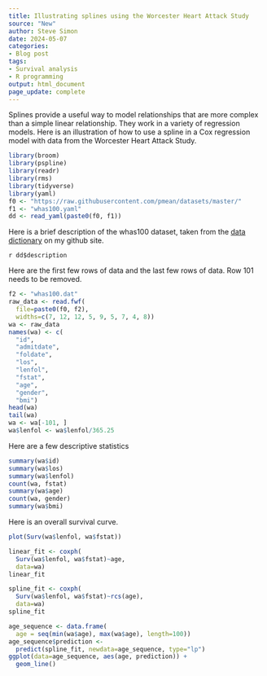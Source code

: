 ```yaml
---
title: Illustrating splines using the Worcester Heart Attack Study
source: "New"
author: Steve Simon
date: 2024-05-07
categories:
- Blog post
tags:
- Survival analysis
- R programming
output: html_document
page_update: complete
---
```


Splines provide a useful way to model relationships that are more complex than a simple linear relationship. They work in a variety of regression models. Here is an illustration of how to use a spline in a Cox regression model with data from the Worcester Heart Attack Study.

<!---more--->

```r
library(broom)
library(pspline)
library(readr)
library(rms)
library(tidyverse)
library(yaml)
f0 <- "https://raw.githubusercontent.com/pmean/datasets/master/"
f1 <- "whas100.yaml"
dd <- read_yaml(paste0(f0, f1))
```

Here is a brief description of the whas100 dataset, taken from the [data dictionary][sim3] on my github site.

`r dd$description`

[sim3]: https://raw.githubusercontent.com/pmean/datasets/master/whas100-data-dictionary.yaml

Here are the first few rows of data and the last few rows of data. Row 101 needs to be removed.

```r
f2 <- "whas100.dat"
raw_data <- read.fwf(
  file=paste0(f0, f2),
  widths=c(7, 12, 12, 5, 9, 5, 7, 4, 8))
wa <- raw_data
names(wa) <- c(
  "id",
  "admitdate",
  "foldate",
  "los",
  "lenfol",
  "fstat",
  "age",
  "gender",
  "bmi")
head(wa)
tail(wa)
wa <- wa[-101, ]
wa$lenfol <- wa$lenfol/365.25
```

Here are a few descriptive statistics

```r
summary(wa$id)
summary(wa$los)
summary(wa$lenfol)
count(wa, fstat)
summary(wa$age)
count(wa, gender)
summary(wa$bmi)
```

Here is an overall survival curve.

```r
plot(Surv(wa$lenfol, wa$fstat))
```

```r
linear_fit <- coxph(
  Surv(wa$lenfol, wa$fstat)~age,
  data=wa)
linear_fit
```

```r
spline_fit <- coxph(
  Surv(wa$lenfol, wa$fstat)~rcs(age),
  data=wa)
spline_fit
```

```r
age_sequence <- data.frame(
  age = seq(min(wa$age), max(wa$age), length=100))
age_sequence$prediction <- 
  predict(spline_fit, newdata=age_sequence, type="lp")
ggplot(data=age_sequence, aes(age, prediction)) +
  geom_line()
```